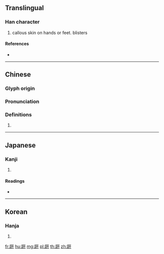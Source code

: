 {{character info/new}}
==Translingual==

===Han character===
{{Han char|rn=157|rad=足|as=04|sn=11|four=61140|canj=RMMJJ,RMMT|ids=⿰足开}}

# callous skin on hands or feet. blisters

====References====
* {{Han ref|kx=1222.070|dkj=37527|dj=1693.290|hdz=63689.010|uh=8DBC|ud=36284|bh=D7D6|bd=55254}}

----

==Chinese==
{{zh-forms}}

===Glyph origin===
{{Han etym}}

===Pronunciation===
{{zh-pron
|m=jiǎn
|c=gin2,gaan2
|h=pfs=
|md=
|mn=lan
|w=
|mc=y
|oc=y
|cat=
}}

===Definitions===
{{zh-hanzi}}

# {{rfdef|lang=zh}}

----

==Japanese==

===Kanji===
{{ja-kanji|grade=|rs=足04}}

# {{defn|lang=ja|sort=足04}}

====Readings====
* {{ja-readings|on=[[げん]] (gen), [[けん]] (ken)|kun=[[つまだつ]] (tsumadatsu)|nanori=}}

----

==Korean==

===Hanja===
{{ko-hanja|hangeul=견|eumhun=|rv=gyeon|mr=kyŏn|y=kyen}}

# {{defn|lang=ko|sort=足04}}

[[fr:趼]]
[[hu:趼]]
[[mg:趼]]
[[pl:趼]]
[[th:趼]]
[[zh:趼]]